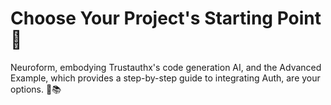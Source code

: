 
# Choose Your Project's Starting Point 🚀

Neuroform, embodying Trustauthx's code generation AI, and the Advanced Example, which provides a step-by-step guide to integrating Auth, are your options. 🧠📚
<Cards>
  <Card title="FastAPI Neuroform Quick Start 🚀" href="/Integration/Python/Fastapi/Fastapi-Quick" />
  <Card title="FastAPI Advance SDK Use Example ⚙️" href="/Integration/Python/Fastapi/Fastapi-Advance" />
</Cards>
